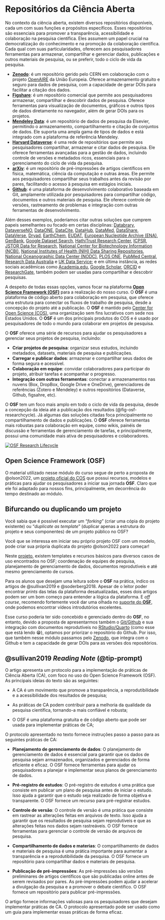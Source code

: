 # Repositórios da Ciência Aberta {#sec-osf}

No contexto da ciência aberta, existem diversos repositórios disponíveis, cada um com suas funções e propósitos específicos. Esses repositórios são essenciais para promover a transparência, acessibilidade e colaboração na pesquisa científica. Eles assumem um papel crucial na democratização do conhecimento e na promoção da colaboração científica. Cada qual com suas particularidades, oferecem aos pesquisadores ferramentas para armazenar, compartilhar e gerenciar dados, publicações e outros materiais de pesquisa, ou se preferir, todo o ciclo de vida da pesquisa.

-   [**Zenodo**](https://www.zenodo.org): é um repositório gerido pelo CERN em colaboração com o projeto [OpenAIRE](https://www.openaire.eu/) da União Europeia. Oferece armazenamento gratuito e seguro para dados de pesquisa, com a capacidade de gerar DOIs para facilitar a citação dos dados.
-   [**Figshare**](https://www.figshare.com): é um repositório comercial que permite aos pesquisadores armazenar, compartilhar e descobrir dados de pesquisa. Oferece ferramentas para visualização de documentos, gráficos e outros tipos de dados diretamente no navegador, além de gerar DOIs para os projetos.
-   [**Mendeley Data**](https://data.mendeley.com): é um repositório de dados de pesquisa da Elsevier, permitindo o armazenamento, compartilhamento e citação de conjuntos de dados. Ele suporta uma ampla gama de tipos de dados e está integrado com a plataforma de referência Mendeley.
-   [**Harvard Dataverse**](https://dataverse.harvard.edu): é uma rede de repositórios que permite aos pesquisadores compartilhar, armazenar e citar dados de pesquisa. Ele oferece ferramentas avançadas para a gestão de dados, incluindo controle de versões e metadados ricos, essenciais para o gerenciamento do ciclo de vida da pesquisa.
-   [**arXiv**](https://arxiv.org): é um repositório de pré-impressões de artigos científicos em física, matemática, ciência da computação e outras áreas. Ele permite aos pesquisadores compartilhar seus trabalhos antes da revisão por pares, facilitando o acesso à pesquisa em estágios iniciais.
-   [**Github**](https://github.com): é uma plataforma de desenvolvimento colaborativo baseada em Git, amplamente utilizada por pesquisadores para compartilhar código, documentos e outros materiais de pesquisa. Ele oferece controle de versões, rastreamento de problemas e integração com outras ferramentas de desenvolvimento.

Além desses exemplos, poderíamos citar outras soluções que cumprem papeis semelhantes ou focado em certas disciplinas: [Databrary](https://databrary.org), [DataverseNO](https://dataverse.no), [DataONE](https://dataone.org), [DataCite](https://datacite.org), [DataHub](https://datahub.io), [DataMed](https://datamed.org), [DataShare](https://datashare.is.ed.ac.uk), [DataVerse](https://dataverse.org), [Dryad](https://datadryad.org), [EarthChem](https://earthchem.org), [EUDAT](https://eudat.eu), [European Nucleotide Archive (ENA)](https://www.ebi.ac.uk/ena/browser/home), [GenBank](https://ncbi.nlm.nih.gov/genbank), [Google Dataset Search](https://datasetsearch.research.google.com), [HathiTrust Research Center](https://hathitrust.org), [ICPSR](https://icpsr.umich.edu), [JSTOR Data for Research](https://jstor.org), [National Center for Biotechnology Information (NCBI)](https://ncbi.nlm.nih.gov), [National Institutes of Health (NIH) Data Sharing Repositories](https://nih.gov), [National Oceanographic Data Center (NODC)](https://data.noaa.gov), [PLOS ONE](https://plos.org), [PubMed Central](https://ncbi.nlm.nih.gov/pmc), [Research Data Australia](http://researchdata.ands.org.au) e [UK Data Service](https://ukdataservice.ac.uk); e em última instância, as redes sociais acadêmicas como [Academia.edu](https://academia.edu), [Google Scholar](https://scholar.google.com), [ORCID](https://orcid.org) e [ResearchGate](https://researchgate.net), também podem ser usadas para compartilhar e descobrir pesquisas.

A despeito de todas essas opções, vamos focar na plataforma [**Open Science Framework (OSF)**](https://osf.io/) para a realização do nosso curso. O **OSF** é uma plataforma de código aberto para colaboração em pesquisa, que oferece uma estrutura para conectar os fluxos de trabalho de pesquisa, desde a concepção do projeto até a publicação. O **OSF** é mantido pelo [Center for Open Science (COS)](https://www.cos.io/), uma organização sem fins lucrativos com sede nos Estados Unidos. O **OSF** é um dos principais produtos do COS e é usado por pesquisadores de todo o mundo para colaborar em projetos de pesquisa.

O **OSF** oferece uma série de recursos para ajudar os pesquisadores a gerenciar seus projetos de pesquisa, incluindo:

-   **Criar projetos de pesquisa**: organizar seus estudos, incluindo metadados, datasets, materiais de pesquisa e publicações.
-   **Carregar e publicar dados**: armazenar e compartilhar seus dados de forma segura e acessível.
-   **Colaboração em equipe**: convidar colaboradores para participar do projeto, atribuir tarefas e acompanhar o progresso.
-   **Integração com outras ferramentas**: conectar a armazenamentos nas nuvens (Box, DropBox, Google Drive e OneDrive), gerenciadores de referências (Zotero e Mendeley) e outros repositórios (Dataverse, Github, figsahre, etc).

O **OSF** tem um foco mais amplo em todo o ciclo de vida da pesquisa, desde a concepção da ideia até a publicação dos resultados (@fig-osf-researchcycle). Já algumas das soluções citadas foca principalmente no compartilhamento de dados e publicações. O **OSF** oferece ferramentas mais robustas para colaboração em equipe, como wikis, painéis de discussão e ferramentas de gerenciamento de tarefas, e principalmente, possui uma comunidade mais ativa de pesquisadores e colaboradores.

[![OSF Research Lifecycle](img/osf-researchcycle.png){#fig-osf-researchcycle fig-align="center"}](https://help.osf.io/article/583-getting-to-know-the-osf-the-basics)

## Open Science Framework (OSF)

O material utilizado nesse módulo do curso segue de perto a proposta de @olson2022, um [projeto oficial do COS](https://osf.io/yaqe8/) que possui recursos, modelos e práticas para ajudar os pesquisadores a iniciar sua jornada **OSF**. Claro que ele foi adaptado para nossos fins, principalmente, em decorrência do tempo destinado ao módulo.

::: {.callout-tip collapse="true"}
## Bifurcando ou duplicando um projeto

Você sabia que é possível executar um "*forking*" (criar uma cópia do projeto existente) ou "*duplicate as template*" (duplicar apenas a estrutura do projeto e seus componentes) de um projeto público no OSF?

Você que se interessa em iniciar seu próprio projeto OSF com um modelo, pode criar sua própria duplicata do projeto @olson2022 para começar!

Neste [projeto](https://osf.io/yaqe8/), existem templates e recursos básicos para diversos casos de uso encontrados no OSF; coordenação de equipes de pesquisa, planejamento de gerenciamento de dados, documentos reprodutíveis e até mesmo gerenciamento de cursos.
:::

Para os alunos que desejam uma leitura sobre o **OSF** na prática, indico os artigos de @sullivan2019 e @soderberg2018. Apesar de o leitor poder encontrar *prints* das telas da plataforma desatualizadas, esses dois artigos podem ser um bom começo para entender a lógica da plataforma. E *off course*, recomendo fortemente você dar uma olhada no [suporte do **OSF**](https://help.osf.io/article/342-getting-started-on-the-osf), onde podemos encontrar vídeos introdutórios excelentes.

Esse curso poderia ter sido concebido e gerenciado dentro do **OSF**, no entanto, devido a proposta de apresentarmos também o [Git/Github](https://phdpablo.github.io/curso-open-science/05-git.html) e sua integração com documentos reprodutíveis no [RStudio/Quarto](https://phdpablo.github.io/curso-open-science/06-quarto.html) (como esse que está lendo 😁), optamos por priorizar o repositório do Github. Por isso, que também nesse módulo passamos pelo [Zenodo](https://phdpablo.github.io/curso-open-science/00-prework.html#sec-zenodoprework), que integra com o Github e tem a capacidade de gerar DOIs para as versões dos repositórios.

::: {.callout-note collapse="true"}
## @sullivan2019 *Reading Note* (@tip-prompt)

O artigo apresenta um protocolo para a implementação de práticas de Ciência Aberta (CA), com foco no uso do Open Science Framework (OSF). As principais ideias do texto são as seguintes:

-   A CA é um movimento que promove a transparência, a reprodutibilidade e a acessibilidade dos resultados de pesquisa;

-   As práticas de CA podem contribuir para a melhoria da qualidade da pesquisa científica, tornando-a mais confiável e robusta;

-   O OSF é uma plataforma gratuita e de código aberto que pode ser usada para implementar práticas de CA;

O protocolo apresentado no texto fornece instruções passo a passo para as seguintes práticas de CA:

-   **Planejamento de gerenciamento de dados**: O planejamento de gerenciamento de dados é essencial para garantir que os dados de pesquisa sejam armazenados, organizados e gerenciados de forma eficiente e eficaz. O OSF fornece ferramentas para ajudar os pesquisadores a planejar e implementar seus planos de gerenciamento de dados.

-   **Pré-registro de estudos**: O pré-registro de estudos é uma prática que consiste em publicar um plano de pesquisa antes de iniciar o estudo. Isso ajuda a garantir que o estudo seja realizado de forma objetiva e transparente. O OSF fornece um recurso para pré-registrar estudos.

-   **Controle de versão**: O controle de versão é uma prática que consiste em rastrear as alterações feitas em arquivos de texto. Isso ajuda a garantir que os resultados de pesquisa sejam reprodutíveis e que as alterações feitas nos dados sejam rastreáveis. O OSF fornece ferramentas para gerenciar o controle de versão de arquivos de pesquisa.

-   **Compartilhamento de dados e materias**: O compartilhamento de dados e materiais de pesquisa é uma prática importante para aumentar a transparência e a reprodutibilidade da pesquisa. O OSF fornece um repositório para compartilhar dados e materiais de pesquisa.

-   **Publicação de pré-impressões**: As pré-impressões são versões preliminares de artigos científicos que são publicadas online antes de serem revisados por pares. As pré-impressões podem ajudar a acelerar a divulgação da pesquisa e a promover o debate científico. O OSF fornece um repositório para publicar pré-impressões.

O artigo fornece informações valiosas para os pesquisadores que desejam implementar práticas de CA. O protocolo apresentado pode ser usado como um guia para implementar essas práticas de forma eficaz.
:::
